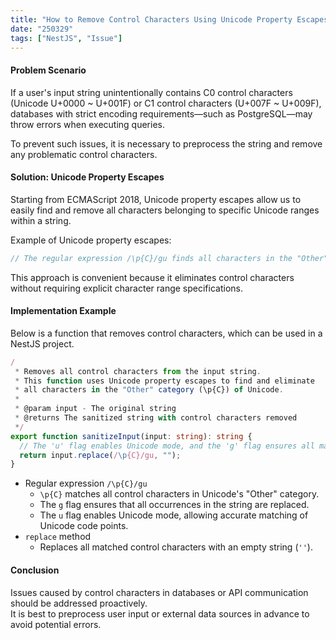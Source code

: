 ```yaml
---
title: "How to Remove Control Characters Using Unicode Property Escapes"
date: "250329"
tags: ["NestJS", "Issue"]
---
```


#### Problem Scenario

If a user's input string unintentionally contains C0 control characters (Unicode U+0000 ~ U+001F) or C1 control characters (U+007F ~ U+009F), databases with strict encoding requirements—such as PostgreSQL—may throw errors when executing queries.

To prevent such issues, it is necessary to preprocess the string and remove any problematic control characters.

#### Solution: Unicode Property Escapes

Starting from ECMAScript 2018, Unicode property escapes allow us to easily find and remove all characters belonging to specific Unicode ranges within a string.

Example of Unicode property escapes:

```typescript
// The regular expression /\p{C}/gu finds all characters in the "Other" category (control characters, etc.) of Unicode.
```

This approach is convenient because it eliminates control characters without requiring explicit character range specifications.

#### Implementation Example

Below is a function that removes control characters, which can be used in a NestJS project.

```typescript
/
 * Removes all control characters from the input string.
 * This function uses Unicode property escapes to find and eliminate
 * all characters in the "Other" category (\p{C}) of Unicode.
 *
 * @param input - The original string
 * @returns The sanitized string with control characters removed
 */
export function sanitizeInput(input: string): string {
  // The 'u' flag enables Unicode mode, and the 'g' flag ensures all matches are processed.
  return input.replace(/\p{C}/gu, "");
}
```

- Regular expression `/\p{C}/gu`
  - `\p{C}` matches all control characters in Unicode's "Other" category.
  - The `g` flag ensures that all occurrences in the string are replaced.
  - The `u` flag enables Unicode mode, allowing accurate matching of Unicode code points.
- `replace` method
  - Replaces all matched control characters with an empty string (`''`).

#### Conclusion

Issues caused by control characters in databases or API communication should be addressed proactively.  
It is best to preprocess user input or external data sources in advance to avoid potential errors.
